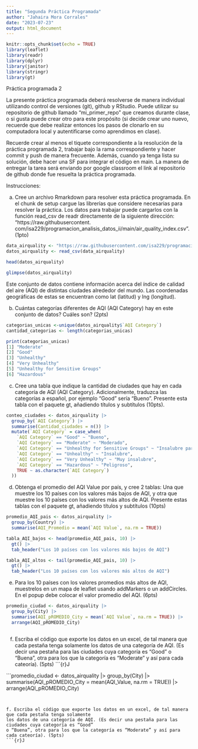 ```yaml
---
title: "Segunda Práctica Programada"
author: "Jahaira Mora Corrales"
date: "2023-07-23"
output: html_document
---
```


```r
knitr::opts_chunk$set(echo = TRUE)
library(leaflet)
library(readr)
library(dplyr)
library(janitor)
library(stringr)
library(gt)
```

Práctica programada 2

La presente práctica programada deberá resolverse de manera individual utilizando control de versiones (git),
github y RStudio.
Puede utilizar su repositorio de github llamado “mi_primer_repo” que creamos durante clase, o si gusta
puede crear otro para este propósito (si decide crear uno nuevo, recuerde que debe realizar entonces los pasos
de clonarlo en su computadora local y autentificarse como aprendimos en clase).

Recuerde crear al menos el tiquete correspondiente a la resolución de la práctica programada 2, trabajar
bajo la rama correspondiente y hacer commit y push de manera frecuente. Además, cuando ya tenga lista
su solución, debe hacer una SF para integrar el código en main.
La manera de entregar la tarea será enviando por google classroom el link al repositorio de github donde fue
resuelta la práctica programada.

Instrucciones:

a. Cree un archivo Rmarkdown para resolver esta práctica programada. En el chunk de setup cargue las
librerías que considere necesarias para resolver la práctica. Los datos para trabajar puede cargarlos con
la función read_csv de readr directamente de la siguiente dirección: “https://raw.githubusercontent.
com/isa229/programacion_analisis_datos_ii/main/air_quality_index.csv”. (1pto)

```r
data_airquality <- "https://raw.githubusercontent.com/isa229/programacion_analisis_datos_ii/main/air_quality_index.csv"
datos_airquality <- read_csv(data_airquality)

head(datos_airquality)

glimpse(datos_airquality)

```


Este conjunto de datos contiene información acerca del índice de calidad del aire (AQI) de distintas ciudades
alrededor del mundo. Las coordenadas geográficas de estas se encuentran como lat (latitud) y lng (longitud).


b. Cuántas categorías diferentes de AQI (AQI Category) hay en este conjunto de datos? Cuáles son?
(2pts)

```r
categorias_unicas <-unique(datos_airquality$`AQI Category`) 
cantidad_categorias <- length(categorias_unicas)

print(categorias_unicas)
[1] "Moderate"                      
[2] "Good"                          
[3] "Unhealthy"                     
[4] "Very Unhealthy"                
[5] "Unhealthy for Sensitive Groups"
[6] "Hazardous"   
```

c. Cree una tabla que indique la cantidad de ciudades que hay en cada categoría de AQI (AQI Category).
Adicionalmente, traduzca las categorías a español, por ejemplo “Good” sería “Bueno”. Presente esta
tabla con el paquete gt, añadiendo títulos y subtítulos (10pts).

```r
conteo_ciudades <- datos_airquality |> 
  group_by(`AQI Category`) |> 
  summarise(Cantidad_ciudades = n()) |> 
  mutate(`AQI Category` = case_when(
    `AQI Category` == "Good" ~ "Bueno",
    `AQI Category` == "Moderate" ~ "Moderado",
    `AQI Category` == "Unhealthy for Sensitive Groups" ~ "Insalubre para grupos sensibles",
    `AQI Category` == "Unhealthy" ~ "Insalubre",
    `AQI Category` == "Very Unhealthy" ~ "Muy insalubre",
    `AQI Category` == "Hazardous" ~ "Peligroso",
    TRUE ~ as.character(`AQI Category`)  
  ))
```


d. Obtenga el promedio del AQI Value por país, y cree 2 tablas: Una que muestre los 10 países con los
valores más bajos de AQI, y otra que muestre los 10 países con los valores más altos de AQI. Presente
estas tablas con el paquete gt, añadiendo títulos y subtítulos (10pts)

```r

promedio_AQI_pais <- datos_airquality |> 
  group_by(Country) |> 
  summarise(AQI_Promedio = mean(`AQI Value`, na.rm = TRUE))

tabla_AQI_bajos <- head(promedio_AQI_pais, 10) |>
  gt() |> 
  tab_header("Los 10 países con los valores más bajos de AQI")

tabla_AQI_altos <- tail(promedio_AQI_pais, 10) |>
  gt() |> 
  tab_header("Los 10 países con los valores más altos de AQI")

```


e. Para los 10 países con los valores promedios más altos de AQI, muestrelos en un mapa de leaflet usando
addMarkers o un addCircles. En el popup debe colocar el valor promedio del AQI. (6pts)
```r
promedio_ciudad <- datos_airquality |> 
  group_by(City) |> 
  summarise(AQI_pROMEDIO_City = mean(`AQI Value`, na.rm = TRUE)) |> 
  arrange(AQI_pROMEDIO_City)



```


f. Escriba el código que exporte los datos en un excel, de tal manera que cada pestaña tenga solamente
los datos de una categoría de AQI. (Es decir una pestaña para las ciudades cuya categoría es “Good”
o “Buena”, otra para los que la categoría es “Moderate” y así para cada cateoría). (5pts)
```{r}J

```promedio_ciudad <- datos_airquality |> 
  group_by(City) |> 
  summarise(AQI_pROMEDIO_City = mean(AQI_Value, na.rm = TRUE)) |> 
  arrange(AQI_pROMEDIO_City)

```


f. Escriba el código que exporte los datos en un excel, de tal manera que cada pestaña tenga solamente
los datos de una categoría de AQI. (Es decir una pestaña para las ciudades cuya categoría es “Good”
o “Buena”, otra para los que la categoría es “Moderate” y así para cada cateoría). (5pts)
```{r}J

```


